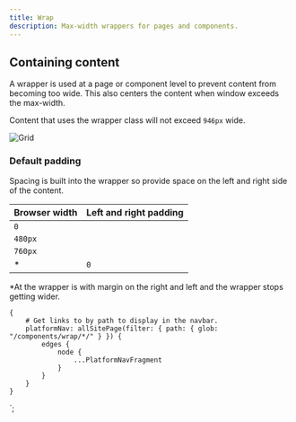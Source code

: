 ```yaml
---
title: Wrap
description: Max-width wrappers for pages and components.
---
```



<ComponentHeader data={props.data} />

## Containing content

A wrapper is used at a page or component level to prevent content from becoming too wide. This also centers the content when window exceeds the max-width.

Content that uses the wrapper class will not exceed `946px` wide.

![Grid](./grid-browser-2.png)

### Default padding

Spacing is built into the wrapper so provide space on the left and right side of the content.

| Browser width                                 | Left and right padding             |
| --------------------------------------------- | ---------------------------------- |
| `0`                                           | <InlineCode children={tpSpace3} /> |
| `480px`                                       | <InlineCode children={tpSpace5} /> |
| `760px`                                       | <InlineCode children={tpSpace5} /> |
| <InlineCode children={tpWrapNoPadWidth} /> \* | `0`                                |

\*At <InlineCode children={tpWrapNoPadWidth} /> the wrapper is <InlineCode children={tpWrapMaxWidth} /> with <InlineCode children={tpSpace5} /> margin on the right and left and the wrapper stops getting wider.

<ComponentFooter data={props.data} />

    {
        # Get links to by path to display in the navbar.
        platformNav: allSitePage(filter: { path: { glob: "/components/wrap/*/" } }) {
            edges {
                node {
                    ...PlatformNavFragment
                }
            }
        }
    }
`;

